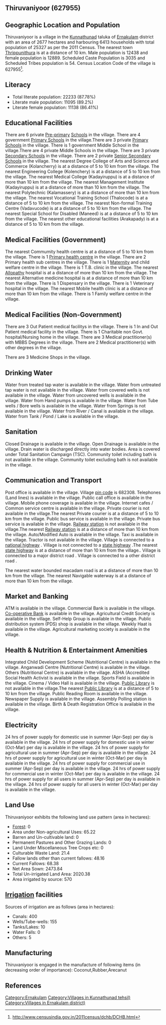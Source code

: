 {{Infobox settlement
| name=Thiruvaniyoor
| native_name=
| native_name_lang=
| other_name=
| nickname=
| settlement_type=Village
| image_skyline=
| image_alt=
| image_caption=
| pushpin_map=India Kerala
| pushpin_label_position=right
| pushpin_map_alt=
| pushpin_map_caption=Location in Kerala, India
| latd=
| latm=
| lats=
| latNS=
| longd=
| longm=
| longs=
| longEW=
| coordinates_display=inline,title
| subdivision_type=Country
| subdivision_name={{flag|India}}
| subdivision_type1=[[States and territories of India|State]]
| subdivision_name1=Kerala 
| subdivision_type2=[[List of districts of India|District]]
| subdivision_name2=Ernakulam
| subdivision_type3=Tahsil
| subdivision_name3=Kunnathunad
| website=
| established_title=<!-- Established -->
| established_date=
| founder=
| named_for=
| government_type=
| governing_body=
| unit_pref=Metric=
| area_footnotes=
| area_rank=
| area_total_km2=26.77
| elevation_footnotes=
| elevation_m=
| population_total=25327
| population_as_of=2011
| population_rank=
| population_density_km2=946
| population_demonym=
| population_footnotes=
| demographics_type1=Languages
| demographics1_title1=Official
| demographics1_info1=[[Malayalam language|Malayalam]]
| timezone1=[[Indian Standard Time|IST]]
| utc_offset1==+5:30
| postal_code_type=[[Postal Index Number|PIN]]
| postal_code=682308
| area_code_type=Telephone code
| area_code=
| registration_plate=
| blank1_name_sec1=Nearest city
| blank1_info_sec1=[[Thrippunithura]]
| blank2_name_sec1=[[Human sex ratio|Sex ratio]]
| blank2_info_sec1=1036 [[male|♂]]/[[female|♀]]
| blank3_name_sec1=Literacy
| blank3_info_sec1=87.78%
| blank1_name_sec2=[[2011 Census of India|2011 census]] code
| blank1_info_sec2=627955
| footnotes=
}}

== Thiruvaniyoor (627955) ==

== Geographic Location and Population ==

Thiruvaniyoor is a village in the [[Kunnathunad]] taluka of [[Ernakulam]] district with an area of 2677 hectares and harbouring 6413 households with total population of 25327 as per the 2011 Census. The nearest town [[Thrippunithura]] is at a distance of 10 km. Male population is 12438 and female population is 12889. Scheduled Caste Population is 3035 and Scheduled Tribes population is 54. Census Location Code of the village is 627955<ref>http://www.censusindia.gov.in/2011census/dchb/DCHB.html</ref>.


== Literacy ==  
* Total literate population: 22233 (87.78%)
* Literate male population: 11095 (89.2%)
* Literate female population: 11138 (86.41%)


== Educational Facilities ==  
There are 6 private [[Pre-primary]] [[School]]s in the village.
There are 4 government [[Primary School]]s in the village.There are 3 private [[Primary School]]s in the village.
There is 1 government Middle School in the village.There are 4 private Middle Schools in the village.
There are 3 private [[Secondary School]]s in the village.
There are 2 private [[Senior Secondary School]]s in the village.
The nearest Degree College of Arts and Science and Commerce (Kolancherry) is at a distance of 5 to 10 km from the village.
The nearest Engineering College (Kolenchery) is at a distance of 5 to 10 km from the village.
The nearest Medical College (Kadayiruppu) is at a distance of more than 10 km from the village.
The nearest Management Institute (Kadayiruppu) is at a distance of more than 10 km from the village.
The nearest Polytechnic (Kalamassery) is at a distance of more than 10 km from the village.
The nearest Vocational Training School (Thalocode) is at a distance of 5 to 10 km from the village.
The nearest Non-formal Training Centre (Vadavucode) is at a distance of 5 to 10 km from the village.
The nearest Special School for Disabled (Maneed) is at a distance of 5 to 10 km from the village.
The nearest other educational facilities (Arakapady) is at a distance of 5 to 10 km from the village.


== Medical Facilities (Government) ==
The nearest Commumity health centre is at a distance of 5 to 10 km from the village.
There is 1 [[Primary health centre]] in the village.
There are 2 Primary health sub centres in the village.
There is 1 [[Maternity]] and child welfare centre in the village.
There is 1 T.B. clinic in the village.
The nearest [[Allopathy]] hospital is at a distance of more than 10 km from the village.
The nearest Alternative medicine hospital is at a distance of more than 10 km from the village.
There is 1 Dispensary in the village.
There is 1 Veterinary hospital in the village.
The nearest Mobile health clinic is at a distance of more than 10 km from the village.
There is 1 Family welfare centre in the village.


== Medical Facilities (Non-Government) ==
There are 3 Out Patient medical facilitys in the village.
There is 1 In and Out Patient medical facility in the village.
There is 1 Charitable non Govt. hospital/Nursing home in the village.
There are 3 Medical practitioner(s) with MBBS Degrees in the village.
There are 2 Medical practitioner(s) with other degrees in the village.


There are 3 Medicine Shops in the village.



== Drinking Water ==
Water from treated tap water is available in the village.
Water from untreated tap water is not available in the village.
Water from covered wells is not available in the village.
Water from uncovered wells is available in the village.
Water from Hand pumps is available in the village.
Water from Tube wells / Bore wells is available in the village.
Water from Springs is not available in the village.
Water from River / Canal is available in the village.
Water from Tank / Pond / Lake is available in the village.


== Sanitation ==
Closed Drainage is available in the village.
Open Drainage is available in the village.
Drain water is discharged directly into water bodies.
Area is covered under Total Sanitation Campaign (TSC).
Community toilet including bath is not available in the village.
Community toilet excluding bath is not available in the village.


== Communication and Transport ==
Post office is available in the village.
Village [[pin code]] is 682308.
Telephones (Land lines) is available in the village.
Public call office is available in the village.
Mobile phone coverage is available in the village.
Internet cafes / Common service centre is available in the village.
Private courier is not available in the village.The nearest Private courier is at a distance of 5 to 10 km from the village.
Public bus service is available in the village.
Private bus service is available in the village.
[[Railway station]] is not available in the village.The nearest [[Railway station]] is at a distance of more than 10 km from the village.
Auto/Modified Auto is available in the village.
Taxi is available in the village.
Tractor is not available in the village.
Village is connected to a [[national highway]]  .
Village is not connected to a [[state highway]] .The nearest [[state highway]] is at a distance of more than 10 km from the village..
Village is connected to a major district road    .
Village is connected to a other district road  .


The nearest water bounded macadam road is at a distance of more than 10 km from the village.
The nearest Navigable waterway is at a distance of more than 10 km from the village.



== Market and Banking ==
ATM is available in the village.
Commercial Bank is available in the village.
[[Co-operative Bank]] is available in the village.
Agricultural Credit Society is available in the village.
Self-Help Group is available in the village.
Public distribution system (PDS) shop is available in the village.
Weekly Haat is available in the village.
Agricultural marketing society is available in the village.


== Health & Nutrition & Entertainment Amenities ==
Integrated Child Development Scheme (Nutritional Centre) is available in the village.
Anganwadi Centre (Nutritional Centre) is available in the village.
Others (Nutritional Centre) is available in the village.
ASHA (Accredited Social Health Activist is available in the village.
Sports Field is available in the village.
Cinema / Video Hall is available in the village.
[[Public Library]] is not available in the village.The nearest [[Public Library]] is at a distance of 5 to 10 km from the village.
Public Reading Room is available in the village.
Newspaper Supply is available in the village.
Assembly Polling station is available in the village.
Birth & Death Registration Office is available in the village.


== Electricity ==
24 hrs of power supply for domestic use in summer (Apr-Sep) per day is available in the village.
24 hrs of power supply for domestic use in winter (Oct-Mar) per day is available in the village.
24 hrs of power supply for agricultural use in summer (Apr-Sep) per day is available in the village.
24 hrs of power supply for agricultural use in winter (Oct-Mar) per day is available in the village.
24 hrs of power supply for commercial use in summer (Apr-Sep) per day is available in the village.
24 hrs of power supply for commercial use in winter (Oct-Mar) per day is available in the village.
24 hrs of power supply for all users in summer (Apr-Sep) per day is available in the village.
24 hrs of power supply for all users in winter (Oct-Mar) per day is available in the village.


== Land Use ==
Thiruvaniyoor exhibits the following land use pattern (area in hectares):
* [[Forest]]: 0
* Area under Non-agricultural Uses: 65.22
* Barren and Un-cultivable land: 0
* Permanent Pastures and Other Grazing Lands: 0
* Land Under Miscellaneous Tree Crops etc: 0
* Culturable Waste Land: 21.4
* Fallow lands other than current fallows: 48.16
* Current Fallows: 68.38
* Net Area Sown: 2473.84
* Total Un-irrigated Land Area: 2020.38
* Area irrigated by source: 570


== [[Irrigation]] facilities ==
Sources of irrigation are as follows (area in hectares):
* Canals: 400
* Wells/Tube-wells: 155
* Tanks/Lakes: 10
* Water Falls: 0
* Others: 5


== Manufacturing ==
Thiruvaniyoor is engaged in the manufacture of following items (in decreasing order of importance): Coconut,Rubber,Arecanut


[[Category:Ernakulam]]
[[Category:Villages in Kunnathunad tehsil)]]
[[Category:Villages in Ernakulam district)]]


== References ==
{{Reflist}}


